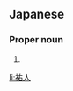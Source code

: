 ==Japanese==
{{ja-kanjitab|ゆう|と}}

===Proper noun===
{{ja-pos|proper|ゆうと}}

# {{given name|male|lang=ja|sort=ゆうと}}

[[li:祐人]]